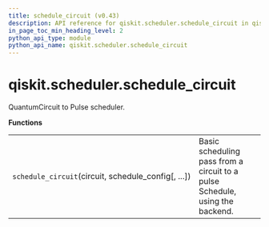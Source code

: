 ```yaml
---
title: schedule_circuit (v0.43)
description: API reference for qiskit.scheduler.schedule_circuit in qiskit v0.43
in_page_toc_min_heading_level: 2
python_api_type: module
python_api_name: qiskit.scheduler.schedule_circuit
---
```


<span id="module-qiskit.scheduler.schedule_circuit" />

<span id="qiskit-scheduler-schedule-circuit" />

# qiskit.scheduler.schedule\_circuit

QuantumCircuit to Pulse scheduler.

**Functions**

|                                                       |                                                                              |
| ----------------------------------------------------- | ---------------------------------------------------------------------------- |
| `schedule_circuit`(circuit, schedule\_config\[, ...]) | Basic scheduling pass from a circuit to a pulse Schedule, using the backend. |

